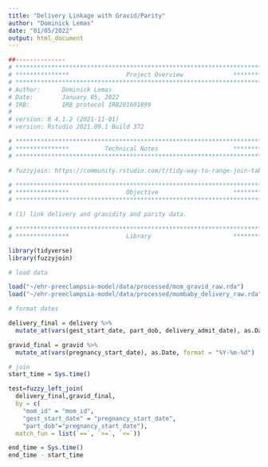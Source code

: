 ```yaml
---
title: "Delivery Linkage with Gravid/Parity"
author: "Dominick Lemas"
date: "01/05/2022"
output: html_document
---
```


```r
##-------------- 
# **************************************************************************** #
# ***************                Project Overview              *************** #
# **************************************************************************** #
# Author:      Dominick Lemas
# Date:        January 05, 2022
# IRB:         IRB protocol IRB201601899  
#
# version: R 4.1.2 (2021-11-01)
# version: Rstudio 2021.09.1 Build 372  

# **************************************************************************** #
# ***************          Technical Notes                     *************** #
# **************************************************************************** #

# fuzzyjoin: https://community.rstudio.com/t/tidy-way-to-range-join-tables-on-an-interval-of-dates/7881

# **************************************************************************** #
# ***************                Objective                     *************** #
# **************************************************************************** #

# (1) link delivery and gravidity and parity data.

```

```r
# **************************************************************************** #
# ***************                Library                       *************** #

library(tidyverse)
library(fuzzyjoin)

```

```r

# load data

load("~/ehr-preeclampsia-model/data/processed/mom_gravid_raw.rda")
load("~/ehr-preeclampsia-model/data/processed/mombaby_delivery_raw.rda")

```


```r

# format dates

delivery_final = delivery %>%
  mutate_at(vars(gest_start_date, part_dob, delivery_admit_date), as.Date, format = "%Y-%m-%d")

gravid_final = gravid %>%
  mutate_at(vars(pregnancy_start_date), as.Date, format = "%Y-%m-%d")

```

```r

# join
start_time = Sys.time()

test=fuzzy_left_join(
  delivery_final,gravid_final,
  by = c(
    "mom_id" = "mom_id",
    "gest_start_date" = "pregnancy_start_date",
    "part_dob"="pregnancy_start_date"),
  match_fun = list(`==`, `>=`, `<=`)) 

end_time = Sys.time()
end_time - start_time

```